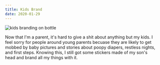```yaml
---
title: Kids Brand
date: 2020-01-29
---
```


<img
  alt="kids branding on bottle"
  src={kidsBrand}
/>

Now that I'm a parent, it's hard to give a shit about anything but my kids.  I feel sorry for people around young parents becuase they are likely to get mobbed by baby pictures and stories about poopy diapers, restless nights, and first steps.  Knowing this, I still got some stickers made of my son's head and brand all my things with it.